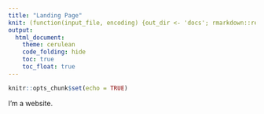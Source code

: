 ```yaml
---
title: "Landing Page"
knit: (function(input_file, encoding) {out_dir <- 'docs'; rmarkdown::render(input_file, encoding = encoding, output_file = file.path(dirname(input_file), out_dir, 'index.html'))})
output:
  html_document:
    theme: cerulean
    code_folding: hide
    toc: true
    toc_float: true
---
```


```r
knitr::opts_chunk$set(echo = TRUE)
```

I'm a website.